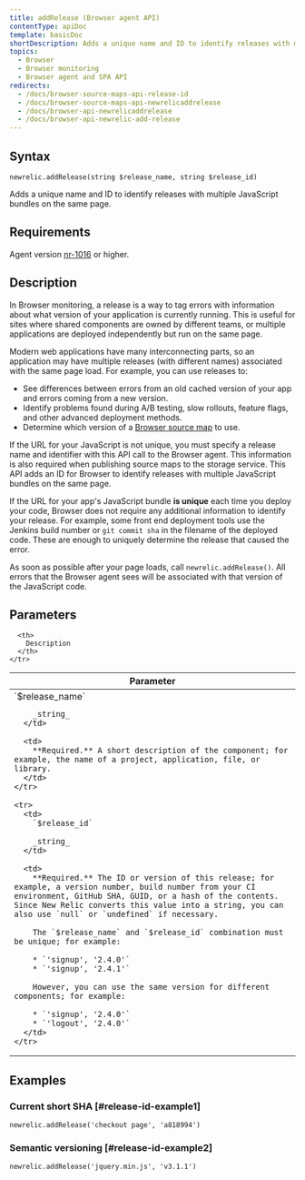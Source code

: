 ```yaml
---
title: addRelease (Browser agent API)
contentType: apiDoc
template: basicDoc
shortDescription: Adds a unique name and ID to identify releases with multiple JavaScript bundles on the same page.
topics:
  - Browser
  - Browser monitoring
  - Browser agent and SPA API
redirects:
  - /docs/browser-source-maps-api-release-id
  - /docs/browser-source-maps-api-newrelicaddrelease
  - /docs/browser-api-newrelicaddrelease
  - /docs/browser-api-newrelic-add-release
---
```


## Syntax

```
newrelic.addRelease(string $release_name, string $release_id)
```

Adds a unique name and ID to identify releases with multiple JavaScript bundles on the same page.

## Requirements

Agent version [nr-1016](https://docs.newrelic.com/docs/release-notes/new-relic-browser-release-notes/browser-agent-release-notes) or higher.

## Description

In Browser monitoring, a release is a way to tag errors with information about what version of your application is currently running. This is useful for sites where shared components are owned by different teams, or multiple applications are deployed independently but run on the same page.

Modern web applications have many interconnecting parts, so an application may have multiple releases (with different names) associated with the same page load. For example, you can use releases to:

* See differences between errors from an old cached version of your app and errors coming from a new version.
* Identify problems found during A/B testing, slow rollouts, feature flags, and other advanced deployment methods.
* Determine which version of a [Browser source map](https://docs.newrelic.com/docs/new-relic-browser-source-map-support) to use.

If the URL for your JavaScript is not unique, you must specify a release name and identifier with this API call to the Browser agent. This information is also required when publishing source maps to the storage service. This API adds an ID for Browser to identify releases with multiple JavaScript bundles on the same page.

If the URL for your app's JavaScript bundle **is unique** each time you deploy your code, Browser does not require any additional information to identify your release. For example, some front end deployment tools use the Jenkins build number or `git commit sha` in the filename of the deployed code. These are enough to uniquely determine the release that caused the error.

As soon as possible after your page loads, call `newrelic.addRelease()`. All errors that the Browser agent sees will be associated with that version of the JavaScript code.

## Parameters

<Table>
  <thead>
    <tr>
      <th width="25%">
        Parameter
      </th>

      <th>
        Description
      </th>
    </tr>
  </thead>

  <tbody>
    <tr>
      <td>
        `$release_name`

        _string_
      </td>

      <td>
        **Required.** A short description of the component; for example, the name of a project, application, file, or library.
      </td>
    </tr>

    <tr>
      <td>
        `$release_id`

        _string_
      </td>

      <td>
        **Required.** The ID or version of this release; for example, a version number, build number from your CI environment, GitHub SHA, GUID, or a hash of the contents. Since New Relic converts this value into a string, you can also use `null` or `undefined` if necessary.

        The `$release_name` and `$release_id` combination must be unique; for example:

        * `'signup', '2.4.0'`
        * `'signup', '2.4.1'`

        However, you can use the same version for different components; for example:

        * `'signup', '2.4.0'`
        * `'logout', '2.4.0'`
      </td>
    </tr>
  </tbody>
</Table>

## Examples

### Current short SHA [#release-id-example1]

```
newrelic.addRelease('checkout page', 'a818994')
```

### Semantic versioning [#release-id-example2]

```
newrelic.addRelease('jquery.min.js', 'v3.1.1')
```

